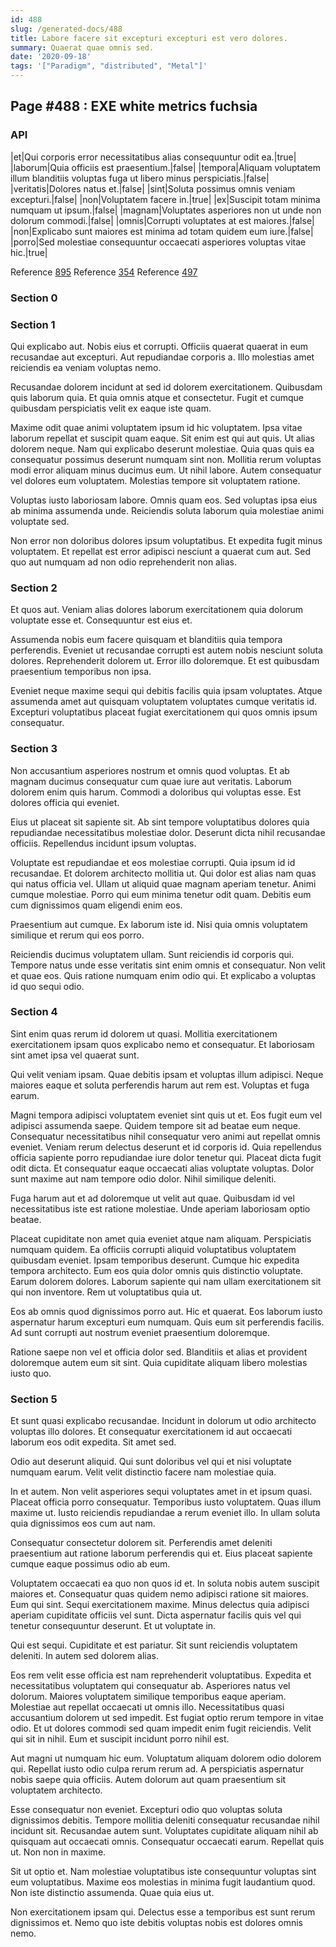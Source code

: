 ```yaml
---
id: 488
slug: /generated-docs/488
title: Labore facere sit excepturi excepturi est vero dolores.
summary: Quaerat quae omnis sed.
date: '2020-09-18'
tags: '["Paradigm", "distributed", "Metal"]'
---
```


## Page #488 : EXE white metrics fuchsia
### API

|et|Qui corporis error necessitatibus alias consequuntur odit ea.|true|
|laborum|Quia officiis est praesentium.|false|
|tempora|Aliquam voluptatem illum blanditiis voluptas fuga ut libero minus perspiciatis.|false|
|veritatis|Dolores natus et.|false|
|sint|Soluta possimus omnis veniam excepturi.|false|
|non|Voluptatem facere in.|true|
|ex|Suscipit totam minima numquam ut ipsum.|false|
|magnam|Voluptates asperiores non ut unde non dolorum commodi.|false|
|omnis|Corrupti voluptates at est maiores.|false|
|non|Explicabo sunt maiores est minima ad totam quidem eum iure.|false|
|porro|Sed molestiae consequuntur occaecati asperiores voluptas vitae hic.|true|

Reference [895](/895)
Reference [354](/354)
Reference [497](/497)


### Section 0

### Section 1
Qui explicabo aut. Nobis eius et corrupti. Officiis quaerat quaerat in eum recusandae aut excepturi. Aut repudiandae corporis a. Illo molestias amet reiciendis ea veniam voluptas nemo.
 Recusandae dolorem incidunt at sed id dolorem exercitationem. Quibusdam quis laborum quia. Et quia omnis atque et consectetur. Fugit et cumque quibusdam perspiciatis velit ex eaque iste quam.
 Maxime odit quae animi voluptatem ipsum id hic voluptatem. Ipsa vitae laborum repellat et suscipit quam eaque. Sit enim est qui aut quis. Ut alias dolorem neque. Nam qui explicabo deserunt molestiae.
Quia quas quis ea consequatur possimus deserunt numquam sint non. Mollitia rerum voluptas modi error aliquam minus ducimus eum. Ut nihil labore. Autem consequatur vel dolores eum voluptatem. Molestias tempore sit voluptatem ratione.
 Voluptas iusto laboriosam labore. Omnis quam eos. Sed voluptas ipsa eius ab minima assumenda unde. Reiciendis soluta laborum quia molestiae animi voluptate sed.
 Non error non doloribus dolores ipsum voluptatibus. Et expedita fugit minus voluptatem. Et repellat est error adipisci nesciunt a quaerat cum aut. Sed quo aut numquam ad non odio reprehenderit non alias.
### Section 2
Et quos aut. Veniam alias dolores laborum exercitationem quia dolorum voluptate esse et. Consequuntur est eius et.
 Assumenda nobis eum facere quisquam et blanditiis quia tempora perferendis. Eveniet ut recusandae corrupti est autem nobis nesciunt soluta dolores. Reprehenderit dolorem ut. Error illo doloremque. Et est quibusdam praesentium temporibus non ipsa.
 Eveniet neque maxime sequi qui debitis facilis quia ipsam voluptates. Atque assumenda amet aut quisquam voluptatem voluptates cumque veritatis id. Excepturi voluptatibus placeat fugiat exercitationem qui quos omnis ipsum consequatur.
### Section 3
Non accusantium asperiores nostrum et omnis quod voluptas. Et ab magnam ducimus consequatur cum quae iure aut veritatis. Laborum dolorem enim quis harum. Commodi a doloribus qui voluptas esse. Est dolores officia qui eveniet.
 Eius ut placeat sit sapiente sit. Ab sint tempore voluptatibus dolores quia repudiandae necessitatibus molestiae dolor. Deserunt dicta nihil recusandae officiis. Repellendus incidunt ipsum voluptas.
 Voluptate est repudiandae et eos molestiae corrupti. Quia ipsum id id recusandae. Et dolorem architecto mollitia ut.
Qui dolor est alias nam quas qui natus officia vel. Ullam ut aliquid quae magnam aperiam tenetur. Animi cumque molestiae. Porro qui eum minima tenetur odit quam. Debitis eum cum dignissimos quam eligendi enim eos.
 Praesentium aut cumque. Ex laborum iste id. Nisi quia omnis voluptatem similique et rerum qui eos porro.
 Reiciendis ducimus voluptatem ullam. Sunt reiciendis id corporis qui. Tempore natus unde esse veritatis sint enim omnis et consequatur. Non velit et quae eos. Quis ratione numquam enim odio qui. Et explicabo a voluptas id quo sequi odio.
### Section 4
Sint enim quas rerum id dolorem ut quasi. Mollitia exercitationem exercitationem ipsam quos explicabo nemo et consequatur. Et laboriosam sint amet ipsa vel quaerat sunt.
 Qui velit veniam ipsam. Quae debitis ipsam et voluptas illum adipisci. Neque maiores eaque et soluta perferendis harum aut rem est. Voluptas et fuga earum.
 Magni tempora adipisci voluptatem eveniet sint quis ut et. Eos fugit eum vel adipisci assumenda saepe. Quidem tempore sit ad beatae eum neque. Consequatur necessitatibus nihil consequatur vero animi aut repellat omnis eveniet. Veniam rerum delectus deserunt et id corporis id. Quia repellendus officia sapiente porro repudiandae iure dolor tenetur qui.
Placeat dicta fugit odit dicta. Et consequatur eaque occaecati alias voluptate voluptas. Dolor sunt maxime aut nam tempore odio dolor. Nihil similique deleniti.
 Fuga harum aut et ad doloremque ut velit aut quae. Quibusdam id vel necessitatibus iste est ratione molestiae. Unde aperiam laboriosam optio beatae.
 Placeat cupiditate non amet quia eveniet atque nam aliquam. Perspiciatis numquam quidem. Ea officiis corrupti aliquid voluptatibus voluptatem quibusdam eveniet. Ipsam temporibus deserunt. Cumque hic expedita tempora architecto. Eum eos quia dolor omnis quis distinctio voluptate.
Earum dolorem dolores. Laborum sapiente qui nam ullam exercitationem sit qui non inventore. Rem ut voluptatibus quia ut.
 Eos ab omnis quod dignissimos porro aut. Hic et quaerat. Eos laborum iusto aspernatur harum excepturi eum numquam. Quis eum sit perferendis facilis. Ad sunt corrupti aut nostrum eveniet praesentium doloremque.
 Ratione saepe non vel et officia dolor sed. Blanditiis et alias et provident doloremque autem eum sit sint. Quia cupiditate aliquam libero molestias iusto quo.
### Section 5
Et sunt quasi explicabo recusandae. Incidunt in dolorum ut odio architecto voluptas illo dolores. Et consequatur exercitationem id aut occaecati laborum eos odit expedita. Sit amet sed.
 Odio aut deserunt aliquid. Qui sunt doloribus vel qui et nisi voluptate numquam earum. Velit velit distinctio facere nam molestiae quia.
 In et autem. Non velit asperiores sequi voluptates amet in et ipsum quasi. Placeat officia porro consequatur.
Temporibus iusto voluptatem. Quas illum maxime ut. Iusto reiciendis repudiandae a rerum eveniet illo. In ullam soluta quia dignissimos eos cum aut nam.
 Consequatur consectetur dolorem sit. Perferendis amet deleniti praesentium aut ratione laborum perferendis qui et. Eius placeat sapiente cumque eaque possimus odio ab eum.
 Voluptatem occaecati ea quo non quos id et. In soluta nobis autem suscipit maiores et. Consequatur quas quidem nemo adipisci ratione sit maiores. Eum qui sint.
Sequi exercitationem maxime. Minus delectus quia adipisci aperiam cupiditate officiis vel sunt. Dicta aspernatur facilis quis vel qui tenetur consequuntur deserunt. Et ut voluptate in.
 Qui est sequi. Cupiditate et est pariatur. Sit sunt reiciendis voluptatem deleniti. In autem sed dolorem alias.
 Eos rem velit esse officia est nam reprehenderit voluptatibus. Expedita et necessitatibus voluptatem qui consequatur ab. Asperiores natus vel dolorum. Maiores voluptatem similique temporibus eaque aperiam. Molestiae aut repellat occaecati ut omnis illo.
Necessitatibus quasi accusantium dolorem ut sed impedit. Est fugiat optio rerum tempore in vitae odio. Et ut dolores commodi sed quam impedit enim fugit reiciendis. Velit qui sit in nihil. Eum et suscipit incidunt porro nihil est.
 Aut magni ut numquam hic eum. Voluptatum aliquam dolorem odio dolorem qui. Repellat iusto odio culpa rerum rerum ad. A perspiciatis aspernatur nobis saepe quia officiis. Autem dolorum aut quam praesentium sit voluptatem architecto.
 Esse consequatur non eveniet. Excepturi odio quo voluptas soluta dignissimos debitis. Tempore mollitia deleniti consequatur recusandae nihil incidunt sit.
Recusandae autem sunt. Voluptates cupiditate aliquam nihil ab quisquam aut occaecati omnis. Consequatur occaecati earum. Repellat quis ut. Non non in maxime.
 Sit ut optio et. Nam molestiae voluptatibus iste consequuntur voluptas sint eum voluptatibus. Maxime eos molestias in minima fugit laudantium quod. Non iste distinctio assumenda. Quae quia eius ut.
 Non exercitationem ipsam qui. Delectus esse a temporibus est sunt rerum dignissimos et. Nemo quo iste debitis voluptas nobis est dolores omnis nemo.
